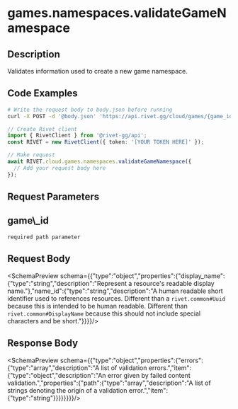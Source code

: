 
# games.namespaces.validateGameNamespace



## Description

Validates information used to create a new game namespace.


## Code Examples

<CodeGroup title='Request' tag='POST' label='https://api.rivet.gg/cloud/games/{game_id}/namespaces/validate'>

```bash {{ "title": "cURL" }}
# Write the request body to body.json before running
curl -X POST -d '@body.json' 'https://api.rivet.gg/cloud/games/{game_id}/namespaces/validate'
```

```ts
// Create Rivet client
import { RivetClient } from '@rivet-gg/api';
const RIVET = new RivetClient({ token: '[YOUR TOKEN HERE]' });

// Make request
await RIVET.cloud.games.namespaces.validateGameNamespace({
  // Add your request body here
});
```

</CodeGroup>

## Request Parameters
<div className="property ml-4">
<div className="flex flex-row items-center my-2">
<h2 className="text-lg font-bold text-cream-50 m-0">game\_id</h2><code className="m-0 ml-4 pb-0 pt-0.5 text-cream-500"><span className="font-normal text-cream-600">required</span> path parameter</code>
</div>

</div>

## Request Body
<SchemaPreview schema={{"type":"object","properties":{"display_name":{"type":"string","description":"Represent a resource's readable display name."},"name_id":{"type":"string","description":"A human readable short identifier used to references resources. Different than a `rivet.common#Uuid` because this is intended to be human readable. Different than `rivet.common#DisplayName` because this should not include special characters and be short."}}}}/>
## Response Body
<SchemaPreview schema={{"type":"object","properties":{"errors":{"type":"array","description":"A list of validation errors.","item":{"type":"object","description":"An error given by failed content validation.","properties":{"path":{"type":"array","description":"A list of strings denoting the origin of a validation error.","item":{"type":"string"}}}}}}}}/>
